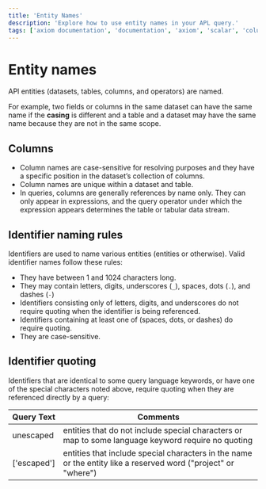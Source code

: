 ```yaml
---
title: 'Entity Names'
description: 'Explore how to use entity names in your APL query.'
tags: ['axiom documentation', 'documentation', 'axiom', 'scalar', 'columns', 'identifier', 'entity names', 'identifier quoting']
---
```


# Entity names

APl entities (datasets, tables, columns, and operators) are named.

For example, two fields or columns in the same dataset can have the same name if the **casing** is different and a table and a dataset may have the same name because they are not in the same scope.

## Columns

- Column names are case-sensitive for resolving purposes and they have a specific position in the dataset’s collection of columns.
- Column names are unique within a dataset and table.
- In queries, columns are generally references by name only. They can only appear in expressions, and the query operator under which the expression appears determines the table or tabular data stream.

## Identifier naming rules

Identifiers are used to name various entities (entities or otherwise). Valid identifier names follow these rules:

- They have between 1 and 1024 characters long.
- They may contain letters, digits, underscores (`_`), spaces, dots (`.`), and dashes (`-`)
- Identifiers consisting only of letters, digits, and underscores do not require quoting when the identifier is being referenced.
- Identifiers containing at least one of (spaces, dots, or dashes) do require quoting.
- They are case-sensitive.

## Identifier quoting

Identifiers that are identical to some query language keywords, or have one of the special characters noted above, require quoting when they are referenced directly by a query:

| **Query Text**                                    | **Comments**                                                                                     |                                                                                                           
| ------------------------------------------------- |  ----------------------------------------------------------------------------------------------- |
|     unescaped                                     | entities that do not include special characters or map to some language keyword require no quoting    |                                                                                                                     |
|    ['escaped']                                    | entities that include special characters in the name or the entity like a reserved word ("project" or "where") |